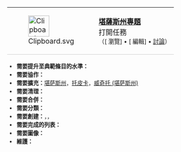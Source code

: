 <br>
<div style="font-size: 100%">
<div class="toccolours" style="margin-bottom: 1em;">
<div style="padding: 1em">
<!-- prevents CSS rendering bug -->
<!--HEADER-->
{| cellpadding="0" cellspacing="0" width="100%"
|-
| style="border-bottom: 1px solid lightgrey; padding-right: 0.5em; " | [[Image:Clipboard.svg|48px]]
| class="plainlinks" style="border-bottom: 1px solid lightgrey;" | '''[[Wikipedia:堪薩斯州專題|堪薩斯州專題]]''' <br>打開任務<br>
<small>
（[{{SERVER}}{{localurl:Wikipedia:堪薩斯州專題|action=watch}} 瀏覽] • [{{SERVER}}{{localurl:Wikipedia:堪薩斯州專題|action=edit}} 編輯] • [[Wikipedia_talk:堪薩斯州專題|討論]]）
</small>
|} 
<!-- BODY --> 
<div style="font-size: 90%;">

*'''需要提升至典範條目的水準：'''
*'''需要協作：'''
*'''需要擴充：'''[[堪萨斯州|堪萨斯州]]，[[托皮卡|托皮卡]]，[[威奇托_(堪萨斯州)|威奇托 (堪萨斯州)]]
*'''需要清理：'''
*'''需要合併：'''
*'''需要分類：'''
*'''需要創建：'''{{tl|Kansas}}，{{le|堪薩斯州城市列表|List of cities in Kansas}}，{{le|堪薩斯州普查統計區|Kansas statistical areas}}
*'''需要完成的列表：'''
*'''需要圖像：'''
*'''維護：'''
</div>

</div> <!-- end of CSS bug prevention -->
</div> <!-- end of box -->
<noinclude> </noinclude>
</div>
